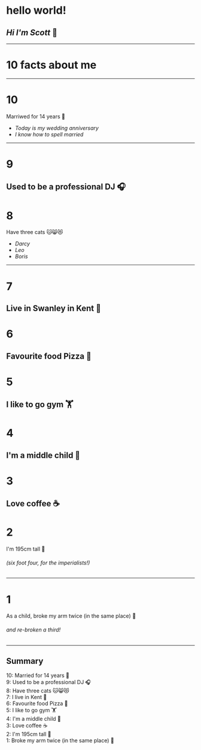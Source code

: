 
<Head>
  <title>Scott Spence | Ten Facts</title>
  <link
    href="https://fonts-for-the-font-god.netlify.com/dank-mono.css?family=dm"
    rel="stylesheet"
  />
  <link
    href={require('file-loader!./static/favicon.png')}
    rel="shortcut icon"
  />
</Head>

# hello world! 

## _Hi I'm Scott_ 👋
---
# 10 facts about me
---
# 10

Marriwed for 14 years 👫

- _Today is my wedding anniversary_
- _I know how to spell married_ 
---
# 9

Used to be a professional DJ 🎧
---
# 8

Have three cats 🐱😸😻
- _Darcy_
- _Leo_
- _Boris_
---
# 7

Live in Swanley in Kent 🏡
---
# 6

Favourite food Pizza 🍕
---
# 5

I like to go gym 🏋️‍
---
# 4

I'm a middle child 🧒
---
# 3

Love coffee ☕️
---
# 2

I'm 195cm tall 📏

###### _(six foot four, for the imperialists!)_
---
# 1

As a child, broke my arm twice (in the same place) 🏥

###### _and re-broken a third!_
---

## Summary

<Appear>
<div>10: Married for 14 years 👫</div>

<div>9: Used to be a professional DJ 🎧</div>

<div>8: Have three cats 🐱😸😻</div>

<div>7: I live in Kent 🏡</div>

<div>6: Favourite food Pizza 🍕</div>

<div>5: I like to go gym 🏋️‍</div>

<div>4: I'm a middle child 🧒</div>

<div>3: Love coffee ☕️</div>

<div>2: I'm 195cm tall 📏</div>

<div>1: Broke my arm twice (in the same place) 🏥</div>

</Appear>